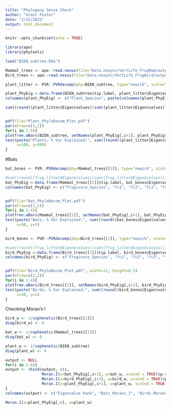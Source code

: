 ```yaml
---
title: "Phylogeny Sense Check"
author: "Grant Foster"
date: "2/22/2022"
output: html_document
---
```


```r
knitr::opts_chunk$set(echo = TRUE)
```


```r
library(ape)
library(phytools)
```


```r
load("BIEN_subtree.Rda")

Mammal_trees <- ape::read.nexus(file="Data.nosync/VertLife_FrugMam/output.nex")
Bird_trees <- ape::read.nexus(file="Data.nosync/VertLife_FrugBird/output.nex")

```

```r
plant_litter <- PVR::PVRdecomp(phy=BIEN_subtree, type="newick", scale=TRUE)

plant_PhyEig <-data.frame(BIEN_subtree$tip.label, plant_litter@Eigen$vectors[,1:5])
colnames(plant_PhyEig) <- c("Plant_Species", paste(colnames(plant_PhyEig)[2:ncol(plant_PhyEig)], "PlDecomp", sep=""))

sum((round((plant_litter@Eigen$values)/sum((plant_litter@Eigen$values)),3)*100)[1])


pdf(file="Plant_PhyloDecom_Plot.pdf")
par(mfrow=c(3,2))
for(i in 1:5){
plotTree.wBars(BIEN_subtree, setNames(plant_PhyEig[,i+1], plant_PhyEig$Plant_Species), fsize=100, scale=1000, tip.labels=F, lwd=1, width=0.001)
text(paste("Plants; % Var Explained:", sum((round((plant_litter@Eigen$values)/sum((plant_litter@Eigen$values)),3)*100)[i]), sep = " "), 
     x=100, y=500)
}
```

#Bats
```r
bat_bones <- PVR::PVRdecomp(phy=Mammal_trees[[1]], type="newick", scale=TRUE)

#sum((round((frug_litter@Eigen$values)/sum((frug_litter@Eigen$values)),3)*100)[1:3]) #first three vectors contain 66.4% of variation!!!
bat_PhyEig <-data.frame(Mammal_trees[[1]]$tip.label, bat_bones@Eigen$vectors[,1:4]) #take first three vectors and make them a dataframe
colnames(bat_PhyEig) <- c("Frugivore_Species", "fc1", "fc2", "fc3", "fc4")


pdf(file="Bat_PhyloDecom_Plot.pdf")
par(mfrow=c(2,2))
for(i in 1:4){
plotTree.wBars(Mammal_trees[[1]], setNames(bat_PhyEig[,i+1], bat_PhyEig$Frugivore_Species), fsize=100, scale=100, tip.labels=F, lwd=1, width=0.001)
text(paste("Bats; % Var Explained:", sum((round((bat_bones@Eigen$values)/sum((bat_bones@Eigen$values)),3)*100)[i]), sep = " "), 
     x=50, y=1)
}


```


```r

bird_bones <- PVR::PVRdecomp(phy=Bird_trees[[1]], type="newick", scale=TRUE)

#sum((round((frug_litter@Eigen$values)/sum((frug_litter@Eigen$values)),3)*100)[1:3]) #first three vectors contain 66.4% of variation!!!
bird_PhyEig <-data.frame(Bird_trees[[1]]$tip.label, bird_bones@Eigen$vectors[,1:4]) #take first three vectors and make them a dataframe
colnames(bird_PhyEig) <- c("Frugivore_Species", "fc1", "fc2", "fc3", "fc4")


pdf(file="Bird_PhyloDecom_Plot.pdf", width=11, height=8.5)
par(mfrow=c(2,2))
for(i in 1:4){
plotTree.wBars(Bird_trees[[1]], setNames(bird_PhyEig[,i+1], bird_PhyEig$Frugivore_Species), fsize=0, scale=100, tip.labels=F, lwd=1, width=0.001)
text(paste("Birds; % Var Explained:", sum((round((bird_bones@Eigen$values)/sum((bird_bones@Eigen$values)),3)*100)[i]), sep = " "), 
     x=40, y=1)
}
```

Checking Moran's I
```r
bird_w <- 1/cophenetic(Bird_trees[[1]])
diag(bird_w) <- 0

bat_w <- 1/cophenetic(Mammal_trees[[1]])
diag(bat_w) <- 0

plant_w <- 1/cophenetic(BIEN_subtree)
diag(plant_w) <- 0

output <- NULL
for(i in 1:4){
output <- rbind(output, c(i, 
                Moran.I(x=bat_PhyEig[,i+1], w=bat_w, scaled = TRUE)$p.value,
                Moran.I(x=bird_PhyEig[,i+1], w=bird_w, scaled = TRUE)$p.value,
                Moran.I(x=plant_PhyEig[,i+1], w=plant_w, scaled = TRUE)$p.value))
}
colnames(output) <- c("Eigenvalue Rank", "Bats_Morans_I", "Birds_Morans_I", "Plants_Morans_I")

Moran.I(x=plant_PhyEig[,6], w=plant_w)
```

